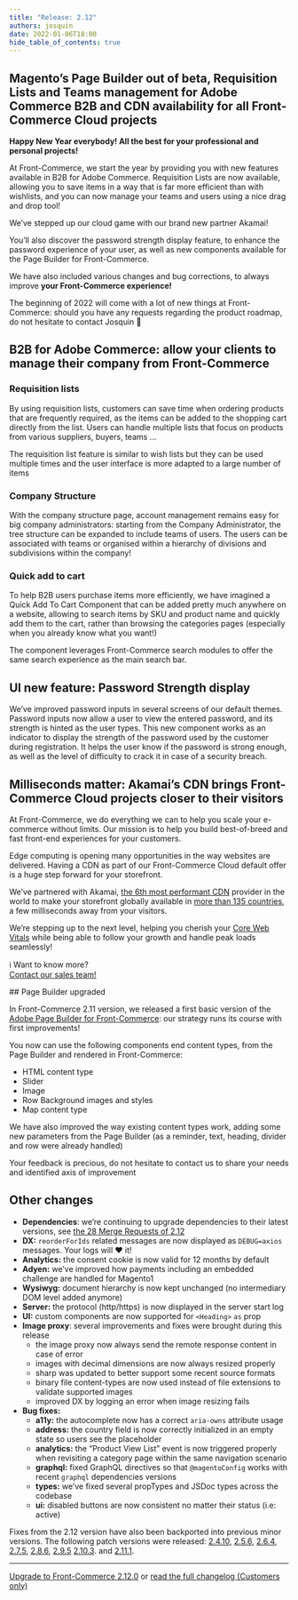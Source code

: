 ```yaml
---
title: "Release: 2.12"
authors: josquin
date: 2022-01-06T18:00
hide_table_of_contents: true
---
```



## Magento’s Page Builder out of beta, Requisition Lists and Teams management for Adobe Commerce B2B and CDN availability for all Front-Commerce Cloud projects

**Happy New Year everybody! All the best for your professional and personal
projects!**

At Front-Commerce, we start the year by providing you with new features
available in B2B for Adobe Commerce. Requisition Lists are now available,
allowing you to save items in a way that is far more efficient than with
wishlists, and you can now manage your teams and users using a nice drag and
drop tool!

We’ve stepped up our cloud game with our brand new partner Akamai!

You’ll also discover the password strength display feature, to enhance the
password experience of your user, as well as new components available for the
Page Builder for Front-Commerce.

We have also included various changes and bug corrections, to always improve
**your Front-Commerce experience!**

The beginning of 2022 will come with a lot of new things at Front-Commerce:
should you have any requests regarding the product roadmap, do not hesitate to
contact Josquin 👋

<Calendly />

<!--truncate-->


## B2B for Adobe Commerce: allow your clients to manage their company from Front-Commerce

### Requisition lists

By using requisition lists, customers can save time when ordering products that
are frequently required, as the items can be added to the shopping cart directly
from the list. Users can handle multiple lists that focus on products from
various suppliers, buyers, teams ...

The requisition list feature is similar to wish lists but they can be used
multiple times and the user interface is more adapted to a large number of items

<LoomVideo url="https://www.loom.com/embed/1ec2c4e2fc6b4f7d944400f6a0b29e8f" />

### Company Structure

With the company structure page, account management remains easy for big company
administrators: starting from the Company Administrator, the tree structure can
be expanded to include teams of users. The users can be associated with teams or
organised within a hierarchy of divisions and subdivisions within the company!

<LoomVideo url="https://www.loom.com/embed/26c6591245a84bd1a512c45e0b3bf42f" />

### Quick add to cart

To help B2B users purchase items more efficiently, we have imagined a Quick Add
To Cart Component that can be added pretty much anywhere on a website, allowing
to search items by SKU and product name and quickly add them to the cart, rather
than browsing the categories pages (especially when you already know what you
want!)

The component leverages Front-Commerce search modules to offer the same search
experience as the main search bar.

## UI new feature: Password Strength display

We’ve improved password inputs in several screens of our default themes.
Password inputs now allow a user to view the entered password, and its strength
is hinted as the user types. This new component works as an indicator to display
the strength of the password used by the customer during registration. It helps
the user know if the password is strong enough, as well as the level of
difficulty to crack it in case of a security breach.

<LoomVideo url="https://www.loom.com/embed/e63e74e3f5b74ee88500891f0ea543ae" />

## Milliseconds matter: Akamai’s CDN brings Front-Commerce Cloud projects closer to their visitors

At Front-Commerce, we do everything we can to help you scale your e-commerce
without limits. Our mission is to help you build best-of-breed and fast
front-end experiences for your customers.

Edge computing is opening many opportunities in the way websites are delivered.
Having a CDN as part of our Front-Commerce Cloud default offer is a huge step
forward for your storefront.

We’ve partnered with Akamai,
[the 6th most performant CDN](https://www.cdnperf.com/) provider in the world to
make your storefront globally available in
[more than 135 countries](https://www.akamai.com/visualizations/media-delivery-network-map),
a few milliseconds away from your visitors.

We’re stepping up to the next level, helping you cherish your
[Core Web Vitals](https://web.dev/defining-core-web-vitals-thresholds/) while
being able to follow your growth and handle peak loads seamlessly!

<p className="center">
  ℹ️ Want to know more?
  <br />
  <a
    className="link primary button"
    href="https://www.front-commerce.com/contact/"
  >
    Contact our sales team!
  </a>
</p>
## Page Builder upgraded

In Front-Commerce 2.11 version, we released a first basic version of the
[Adobe Page Builder for Front-Commerce](/docs/magento2/page-builder): our
strategy runs its course with first improvements!

You now can use the following components end content types, from the Page
Builder and rendered in Front-Commerce:

- HTML content type
- Slider
- Image
- Row Background images and styles
- Map content type

We have also improved the way existing content types work, adding some new
parameters from the Page Builder (as a reminder, text, heading, divider and row
were already handled)

Your feedback is precious, do not hesitate to contact us to share your needs and
identified axis of improvement

## Other changes

- **Dependencies**: we’re continuing to upgrade dependencies to their latest
  versions, see
  [the 28 Merge Requests of 2.12](https://gitlab.blackswift.cloud/front-commerce/front-commerce/-/merge_requests?scope=all&state=merged&label_name[]=depfu&milestone_title=2.12)
- **DX:** `reorderForIds` related messages are now displayed as `DEBUG=axios`
  messages. Your logs will ❤️ it!
- **Analytics:** the consent cookie is now valid for 12 months by default
- **Adyen:** we’ve improved how payments including an embedded challenge are
  handled for Magento1
- **Wysiwyg:** document hierarchy is now kept unchanged (no intermediary DOM
  level added anymore)
- **Server:** the protocol (http/https) is now displayed in the server start log
- **UI:** custom components are now supported for `<Heading>` `as` prop
- **Image proxy**: several improvements and fixes were brought during this
  release
  - the image proxy now always send the remote response content in case of error
  - images with decimal dimensions are now always resized properly
  - sharp was updated to better support some recent source formats
  - binary file content-types are now used instead of file extensions to
    validate supported images
  - improved DX by logging an error when image resizing fails
- **Bug fixes:**
  - **a11y:** the autocomplete now has a correct `aria-owns` attribute usage
  - **address:** the country field is now correctly initialized in an empty
    state so users see the placeholder
  - **analytics:** the “Product View List” event is now triggered properly when
    revisiting a category page within the same navigation scenario
  - **graphql:** fixed GraphQL directives so that `@magentoConfig` works with
    recent `graphql` dependencies versions
  - **types:** we’ve fixed several propTypes and JSDoc types across the codebase
  - **ui:** disabled buttons are now consistent no matter their status (i.e:
    active)

Fixes from the 2.12 version have also been backported into previous minor
versions. The following patch versions were released:
[2.4.10](https://gitlab.blackswift.cloud/front-commerce/front-commerce/-/releases/2.4.10),
[2.5.6](https://gitlab.blackswift.cloud/front-commerce/front-commerce/-/releases/2.5.6),
[2.6.4](https://gitlab.blackswift.cloud/front-commerce/front-commerce/-/releases/2.6.4),
[2.7.5](https://gitlab.blackswift.cloud/front-commerce/front-commerce/-/releases/2.7.5),
[2.8.6](https://gitlab.blackswift.cloud/front-commerce/front-commerce/-/releases/2.8.6),
[2.9.5](https://gitlab.blackswift.cloud/front-commerce/front-commerce/-/releases/2.9.5)
[2.10.3](https://gitlab.blackswift.cloud/front-commerce/front-commerce/-/releases/2.10.3).
and
[2.11.1](https://gitlab.blackswift.cloud/front-commerce/front-commerce/-/releases/2.11.1).

<hr />

<ChangelogFooter>

[Upgrade to Front-Commerce 2.12.0](/docs/appendices/migration-guides#2-11-0-gt-2-12-0)
or
[read the full changelog (Customers only)](https://gitlab.blackswift.cloud/front-commerce/front-commerce/-/releases/2.12.0)

</ChangelogFooter>

